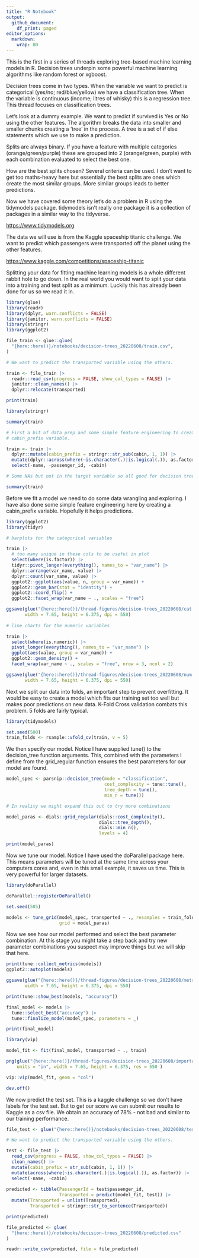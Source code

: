 ```yaml
---
title: "R Notebook"
output:
  github_document:
    df_print: paged
editor_options:
  markdown:
    wrap: 80
---
```


This is the first in a series of threads exploring tree-based machine learning models in R. Decision trees underpin some powerful machine learning algorithms like random forest or xgboost.

Decision trees come in two types. When the variable we want to predict is categorical (yes/no; red/blue/yellow) we have a classification tree. When the variable is continuous (income; litres of whisky) this is a regression tree. This thread focuses on classification trees. 

Let's look at a dummy example. We want to predict if survived is Yes or No using the other features. The algorithm breaks the data into smaller and smaller chunks creating a 'tree' in the process. A tree is a set of if else statements which we use to make a prediction. 

Splits are always binary. If you have a feature with multiple categories (orange/green/purple) these are grouped into 2 (orange/green, purple) with each combination evaluated to select the best one.

How are the best splits chosen? Several criteria can be used. I don't want to get too maths-heavy here but essentially the best splits are ones which create the most similar groups. More similar groups leads to better predictions.

Now we have covered some theory let's do a problem in R using the tidymodels package. tidymodels isn't really one package it is a collection of packages in a similar way to the tidyverse.

<https://www.tidymodels.org>

The data we will use is from the Kaggle spaceship titanic challenge. We want to predict which passengers were transported off the planet using the other features.

<https://www.kaggle.com/competitions/spaceship-titanic>

Splitting your data for fitting machine learning models is a whole different rabbit hole to go down. In the real world you would want to split your data into a training and test split as a minimum. Luckily this has already been done for us so we read it in.

```r
library(glue)
library(readr)
library(dplyr, warn.conflicts = FALSE)
library(janitor, warn.conflicts = FALSE)
library(stringr)
library(ggplot2)

file_train <- glue::glue(
  "{here::here()}/notebooks/decision-trees_20220608/train.csv",
)

# We want to predict the transported variable using the others. 

train <- file_train |> 
  readr::read_csv(progress = FALSE, show_col_types = FALSE) |> 
  janitor::clean_names() |> 
  dplyr::relocate(transported)

print(train)
```

```r
library(stringr)

summary(train)

# First a bit of data prep and some simple feature engineering to create the 
# cabin_prefix variable.

train <- train |> 
  dplyr::mutate(cabin_prefix = stringr::str_sub(cabin, 1, 1)) |> 
  mutate(dplyr::across(where(~is.character(.)|is.logical(.)), as.factor)) |> 
  select(-name, -passenger_id, -cabin) 

# Some NAs but not in the target variable so all good for decision trees

summary(train)
```

Before we fit a model we need to do some data wrangling and exploring. I have also done some simple feature engineering here by creating a cabin_prefix variable. Hopefully it helps predictions.

```r
library(ggplot2)
library(tidyr)

# barplots for the categorical variables

train |> 
  # too many unique in these cols to be useful in plot
  select(where(is.factor)) |> 
  tidyr::pivot_longer(everything(), names_to = "var_name") |> 
  dplyr::arrange(var_name, value) |> 
  dplyr::count(var_name, value) |> 
  ggplot2::ggplot(aes(value, n, group = var_name)) +
  ggplot2::geom_bar(stat = "identity") +
  ggplot2::coord_flip() +
  ggplot2::facet_wrap(var_name ~ ., scales = "free")

ggsave(glue("{here::here()}/thread-figures/decision-trees_20220608/cat-vars.png"), 
       width = 7.65, height = 6.375, dpi = 550)
 
# line charts for the numeric variables

train |> 
  select(where(is.numeric)) |> 
  pivot_longer(everything(), names_to = "var_name") |> 
  ggplot(aes(value, group = var_name)) +
  ggplot2::geom_density() +
  facet_wrap(var_name ~ ., scales = "free", nrow = 3, ncol = 2)

ggsave(glue("{here::here()}/thread-figures/decision-trees_20220608/num-vars.png"), 
       width = 7.65, height = 6.375, dpi = 550)
```

Next we split our data into folds, an important step to prevent overfitting. It would be easy to create a model which fits our training set too well but makes poor predictions on new data. K-Fold Cross validation combats this problem. 5 folds are fairly typical.

```r
library(tidymodels)

set.seed(500)
train_folds <- rsample::vfold_cv(train, v = 5)
```

We then specify our model. Notice I have supplied tune() to the decision_tree function arguments. This, combined with the parameters I define from the grid_regular function ensures the best parameters for our model are found.

```r
model_spec <- parsnip::decision_tree(mode = "classification", 
                                     cost_complexity = tune::tune(),
                                     tree_depth = tune(),
                                     min_n = tune())

# In reality we might expand this out to try more combinations

model_paras <- dials::grid_regular(dials::cost_complexity(), 
                                   dials::tree_depth(), 
                                   dials::min_n(), 
                                   levels = 4)

print(model_paras)
```

Now we tune our model. Notice I have used the doParallel package here. This means parameters will be tuned at the same time across your computers cores and, even in this small example, it saves us time. This is very powerful for larger datasets. 

```r
library(doParallel)

doParallel::registerDoParallel()

set.seed(505)

models <- tune_grid(model_spec, transported ~ ., resamples = train_folds, 
                    grid = model_paras)
```

Now we see how our model performed and select the best parameter combination. At this stage you might take a step back and try new parameter combinations you suspect may improve things but we will skip that here. 

```r
print(tune::collect_metrics(models))
ggplot2::autoplot(models)

ggsave(glue("{here::here()}/thread-figures/decision-trees_20220608/metrics.png"), 
       width = 7.65, height = 6.375, dpi = 550)

print(tune::show_best(models, "accuracy"))

final_model <- models |> 
  tune::select_best("accuracy") |> 
  tune::finalize_model(model_spec, parameters = _)

print(final_model)
```

```r
library(vip)

model_fit <- fit(final_model, transported ~ ., train)

png(glue("{here::here()}/thread-figures/decision-trees_20220608/importance.png"),
    units = "in", width = 7.65, height = 6.375, res = 550 )

vip::vip(model_fit, geom = "col") 

dev.off()
```

We now predict the test set. This is a kaggle challenge so we don't have labels for the test set. But to get our score we can submit our results to Kaggle as a csv file. We obtain an accuracy of 78% - not bad and similar to our training performance.

```r
file_test <- glue("{here::here()}/notebooks/decision-trees_20220608/test.csv")

# We want to predict the transported variable using the others. 

test <- file_test |> 
  read_csv(progress = FALSE, show_col_types = FALSE) |> 
  clean_names() |> 
  mutate(cabin_prefix = str_sub(cabin, 1, 1)) |>
  mutate(across(where(~is.character(.)|is.logical(.)), as.factor)) |> 
  select(-name, -cabin) 
  
predicted <- tibble(PassengerId = test$passenger_id, 
                    Transported = predict(model_fit, test)) |> 
  mutate(Transported = unlist(Transported),
         Transported = stringr::str_to_sentence(Transported))

print(predicted)

file_predicted <- glue(
  "{here::here()}/notebooks/decision-trees_20220608/predicted.csv"
)

readr::write_csv(predicted, file = file_predicted)
```
